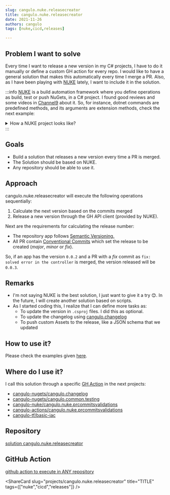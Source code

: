 ```yaml
---
slug: cangulo.nuke.releasecreator
title: cangulo.nuke.releasecreator
date: 2021-11-26
authors: cangulo
tags: [nuke,cicd,releases]

---
```



## Problem I want to solve

Every time I want to release a new version in my C# projects, I have to do it manually or define a custom GH action for every repo. I would like to have a general solution that makes this automatically every time I merge a PR. Also, as I have been playing with [NUKE](https://nuke.build/index.html) lately, I want to include it in the solution. 

<!--truncate-->

:::info
[NUKE](https://nuke.build/index.html) is a build automation framework where you define operations as build, test or push NuGets, in a C# project. I found good reviews and some videos in [Channel9](https://channel9.msdn.com/Shows/On-NET/Build-Automation-with-NUKE) about it. So, for instance, dotnet commands are predefined methods, and its arguments are extension methods, check the next example:


<details>
  <summary>How a NUKE project looks like?</summary>

```csharp
Target Pack => _ => _
    .DependsOn(Clean)
    .Executes(() => 
    {
      DotNetTasks
          .DotNetPack(s => s
              .SetProject(project.Path)
              .SetOutputDirectory(outputFolderAbsolutePath)
              .SetConfiguration(configuration)
              .SetVersionPrefix(currentPackageVersion)
              .SetVersionSuffix(versionSuffix)
              .EnableNoRestore());
    });
```

</details>
:::


## Goals

* Build a solution that releases a new version every time a PR is merged.
* The Solution should be based on NUKE.
* Any repository should be able to use it.

## Approach

cangulo.nuke.releasecreator will execute the following operations sequentially:

1. Calculate the next version based on the commits merged
2. Release a new version through the GH API client (provided by NUKE). 

Next are the requirements for calculating the release number:

* The repository app follows [Semantic Versioning.](https://semver.org)
* All PR contain [Conventional Commits](https://www.conventionalcommits.org/en/v1.0.0/) which set the release to be created (_major_, _minor_ or _fix_).

So, if an app has the version `0.0.2` and a PR with a _fix_ commit as  `fix: solved error in the controller` is merged, the version released will be `0.0.3`.

## Remarks

* I'm not saying NUKE is the best solution, I just want to give it a try 😊. In the future, I will create another solution based on scripts.
* As I started coding this, I realize that I can define more tasks as:
  * To update the version in `.csproj` files. I did this as optional.
  * To update the changelog using [cangulo.changelog](https://github.com/cangulo-nugets/cangulo.changelog)
  * To push custom Assets to the release,  like a JSON schema that we updated

## How to use it?

Please check the examples given [here](https://github.com/cangulo-actions/cangulo.nuke.releasecreator#examples).

## Where do I use it?

I call this solution through a specific [GH Action](https://github.com/cangulo-actions/cangulo.nuke.releasecreator) in the next projects:

* [cangulo-nugets/cangulo.changelog](https://github.com/cangulo-nugets/cangulo.changelog/blob/v0.0.8/.github/workflows/4-Release-New-Version.yml)
* [cangulo-nugets/cangulo.common.testing](https://github.com/cangulo-nugets/cangulo.common.testing/blob/v0.0.2/.github/workflows/4-Release-New-Version.yml)
* [cangulo-nuke/cangulo.nuke.prcommitsvalidations](https://github.com/cangulo-nuke/cangulo.nuke.prcommitsvalidations/blob/v0.0.1/.github/workflows/3-Release_New_Version.yml)
* [cangulo-actions/cangulo.nuke.prcommitsvalidations](https://github.com/cangulo-actions/cangulo.nuke.prcommitsvalidations/blob/v0.0.1/.github/workflows/2-release_new_version.yml)
* [cangulo-tf/basic-iac](https://github.com/cangulo-tf/basic-iac/blob/v0.0.2/.github/workflows/3-Release_New_Version.yml)


## Repository

[solution cangulo.nuke.releasecreator](https://github.com/cangulo-nuke/cangulo.nuke.releasecreator)

## GitHub Action

[github action to execute in ANY repository](https://github.com/cangulo-actions/cangulo.nuke.releasecreator)

<AboutMePostArea/>

<ShareCard 
  slug="projects/cangulo.nuke.releasecreator" 
  title="TITLE" 
  tags={["nuke","cicd","releases"]} />
  
<Comments
  slug="projects/cangulo.nuke.releasecreator"  />